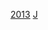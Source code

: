 {{National squad
 | name      = 2013年洲際國家盃日本參賽名單
 | bg        = #0202FF
 | fg        = white
 | bordercolor=#0202FF
 | country   = 日本
 | comp link = 2013年洲際國家盃
 | comp      = 2013年洲際國家盃
 | p1        = [[川島永嗣]]
 | p2        = [[伊野波雅彥]]
 | p3        = [[酒井高德]]
 | p4        = [[本田圭佑]]
 | p5        = [[长友佑都|長友佑都]]
 | p6        = [[內田篤人]]
 | p7        = [[遠藤保仁]]
 | p8        = [[清武弘嗣]]
 | p9        = [[岡崎慎司]]
 | p10       = [[香川真司]]
 | p11       = [[邁克·哈維納爾|-{zh-hans:哈维纳尔; zh-hk:夏雲拿; zh-tw:哈維納爾;}-]]
 | p12       = [[西川周作]]
 | p13       = [[細貝萌]]
 | p14       = [[中村憲剛]]
 | p15       = [[今野泰幸]]
 | p16       = [[栗原勇藏]]
 | p17       = [[長谷部誠]] [[File:Captain sports.svg|10px]]
 | p18       = [[前田遼一]]
 | p19       = [[乾貴士]]
 | p20       = [[高橋秀人]]
 | p21       = [[酒井宏樹]]
 | p22       = [[吉田麻也]]
 | p23       = [[權田修一]]
 | coach     = [[阿爾貝托·扎凱羅尼|-{zh-hans:扎凯罗尼;zh-hk:沙哲朗尼;zh-hant:扎凱羅尼;}-]]
}}<noinclude>
[[Category:日本國家足球隊模板|2013]]
[[Category:2013年聯合會盃參賽名單模板|J]]
</noinclude>